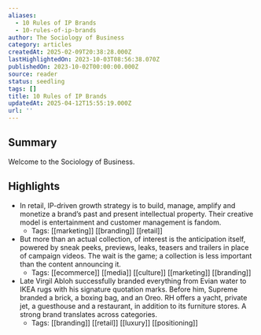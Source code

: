 ```yaml
---
aliases:
  - 10 Rules of IP Brands
  - 10-rules-of-ip-brands
author: The Sociology of Business
category: articles
createdAt: 2025-02-09T20:38:28.000Z
lastHighlightedOn: 2023-10-03T08:56:38.070Z
publishedOn: 2023-10-02T00:00:00.000Z
source: reader
status: seedling
tags: []
title: 10 Rules of IP Brands
updatedAt: 2025-04-12T15:55:19.000Z
url: ''
---
```

## Summary

Welcome to the Sociology of Business.

## Highlights

- In retail, IP-driven growth strategy is to build, manage, amplify and monetize a brand’s past and present intellectual property. Their creative model is entertainment and customer management is fandom.
    - Tags: [[marketing]] [[branding]] [[retail]]
- But more than an actual collection, of interest is the anticipation itself, powered by sneak peeks, previews, leaks, teasers and trailers in place of campaign videos. The wait is the game; a collection is less important than the content announcing it.
    - Tags: [[ecommerce]] [[media]] [[culture]] [[marketing]] [[branding]]
- Late Virgil Abloh successfully branded everything from Evian water to IKEA rugs with his signature quotation marks. Before him, Supreme branded a brick, a boxing bag, and an Oreo. RH offers a yacht, private jet, a guesthouse and a restaurant, in addition to its furniture stores. A strong brand translates across categories.
    - Tags: [[branding]] [[retail]] [[luxury]] [[positioning]]
